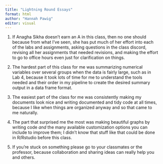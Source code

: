 ```yaml
---
title: "Lightning Round Essays"
format: html
author: "Hannah Pawig"
editor: visual
---
```


1.  If Anagha Sikha doesn't earn an A in this class, then no one should because from what I've seen, she has put much of her effort into each of the labs and assignments, asking questions in the class discord, revising all her assignments that needed revisions, and making the effort to go to office hours even just for clarification on things.

2.  The hardest part of this class for me was summarizing numerical variables over several groups when the data is fairly large, such as in Lab 4, because it took lots of time for me to understand the tools needed and their order in my pipeline to create the desired summary output in a data frame format.

3.  The easiest part of the class for me was consistently making my documents look nice and writing documented and tidy code at all times, because I like when things are organized anyway and so that came to me naturally.

4.  The part that surprised me the most was making beautiful graphs by writing code *and* the many available customization options you can include to improve them; I didn't know that stuff like that could be done in R/Rstudio before this class.

5.  If you're stuck on something please go to your classmates or the professor, because collaboration and sharing ideas can really help you and others.
